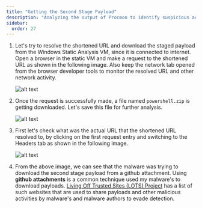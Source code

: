 ```yaml
---
title: "Getting the Second Stage Payload"
description: "Analyzing the output of Procmon to identify suspicious activities"
sidebar:
  order: 27
---
```



<Steps>

1. Let's try to resolve the shortened URL and download the staged payload from the Windows Static Analysis VM, since it is connected to internet. Open a browser in the static VM and make a request to the shortened URL as shown in the following image. Also keep the network tab opened from the browser developer tools to monitor the resolved URL and other network activity.

   ![alt text](../../../assets/image-123.png)

2. Once the request is successfully made, a file named `powershell.zip` is getting downloaded. Let's save this file for further analysis.

   ![alt text](../../../assets/image-124.png)

3. First let's check what was the actual URL that the shortened URL resolved to, by clicking on the first request entry and switching to the Headers tab as shown in the following image.

   ![alt text](../../../assets/image-126.png)

4. From the above image, we can see that the malware was trying to download the second stage payload from a github attachment. Using **github attachments** is a common technique used my malware's to download payloads. [Living Off Trusted Sites (LOTS) Project](https://lots-project.com/) has a list of such websites that are used to share payloads and other malicious activities by malware's and malware authors to evade detection.

</Steps>